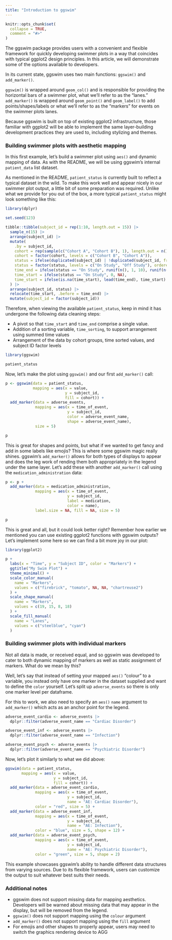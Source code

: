 ```yaml
---
title: "Introduction to ggswim"
---
```


```r
knitr::opts_chunk$set(
  collapse = TRUE,
  comment = "#>"
)
```

The ggswim package provides users with a convenient and flexible framework for quickly developing swimmer plots in a way that coincides with typical ggplot2 design principles. In this article, we will demonstrate some of the options available to developers.

In its current state, ggswim uses two main functions: `ggswim()` and `add_marker()`. 

`ggswim()` is wrapped around `geom_col()` and is responsible for providing the horizontal bars of a swimmer plot, what we'll refer to as the "lanes." `add_marker()` is wrapped around `geom_point()` and `geom_label()` to add points/shapes/labels or what we'll refer to as the "markers" for events on the swimmer plots lanes.

Because ggswim is built on top of existing ggplot2 infrastructure, those familiar with ggplot2 will be able to implement the same layer-building development practices they are used to, including stylizing and themes.

### Building swimmer plots with aesthetic mapping

In this first example, let's build a swimmer plot using `aes()` and dynamic mapping of data. As with the README, we will be using ggswim's internal `patient_data` list dataset. 

As mentioned in the README, `patient_status` is currently built to reflect a typical dataset in the wild. To make this work well and appear nicely in our swimmer plot output, a little bit of some preparation was required. Unlike what we provide for you out of the box, a more typical `patient_status` might look something like this:

```r
library(dplyr)
```

```r
set.seed(123)

tibble::tibble(subject_id = rep(1:10, length.out = 15)) |>
  sample_n(15) |>
  arrange(subject_id) |>
  mutate(
    .by = subject_id,
    cohort = rep(sample(c("Cohort A", "Cohort B"), 1), length.out = n(), each = length(unique(subject_id))),
    cohort = factor(cohort, levels = c("Cohort B", "Cohort A")),
    status = ifelse(duplicated(subject_id) | !duplicated(subject_id, fromLast = TRUE), "On Study", "Off Study"),
    status = factor(status, levels = c("On Study", "Off Study"), ordered = TRUE),
    time_end = ifelse(status == "On Study", runif(n(), 1, 10), runif(n(), 11, 20)),
    time_start = ifelse(status == "On Study", 0, NA),
    time_start = ifelse(is.na(time_start), lead(time_end), time_start)
  ) |>
  arrange(subject_id, status) |>
  relocate(time_start, .before = time_end) |>
  mutate(subject_id = factor(subject_id))
```

Therefore, when viewing the available `patient_status`, keep in mind it has undergone the following data cleaning steps:

- A pivot so that `time_start` and `time_end` comprise a single value.
- Addition of a sorting variable, `time_sorting`, to support arrangement using summed time values
- Arrangement of the data by cohort groups, time sorted values, and subject ID factor levels

```r
library(ggswim)

patient_status
```

Now, let's make the plot using `ggswim()` and our first `add_marker()` call:

```r
p <- ggswim(data = patient_status,
            mapping = aes(x = value,
                          y = subject_id,
                          fill = cohort)) +
  add_marker(data = adverse_events,
             mapping = aes(x = time_of_event,
                           y = subject_id,
                           color = adverse_event_name,
                           shape = adverse_event_name),
             size = 5)

p
```

This is great for shapes and points, but what if we wanted to get fancy and add in some labels like emojis? This is where some ggswim magic really shines. ggswim's `add_marker()` allows for both types of displays to appear and does the leg work of rending them both appropriately in the legend under the same layer. Let's add these with another `add_marker()` call using the `medication_administration` data:

```r
p <- p +
  add_marker(data = medication_administration,
             mapping = aes(x = time_of_event,
                           y = subject_id,
                           label = medication,
                           color = name),
             label.size = NA, fill = NA, size = 5)

p
```

This is great and all, but it could look better right? Remember how earlier we mentioned you can use existing ggplot2 functions with ggswim outputs? Let's implement some here so we can find a bit more joy in our plot:

```r
library(ggplot2)

p +
  labs(x = "Time", y = "Subject ID", color = "Markers") +
  ggtitle("My Swim Plot") +
  theme_minimal() +
  scale_color_manual(
    name = "Markers",
    values = c("firebrick", "tomato", NA, NA, "chartreuse2")
  ) +
  scale_shape_manual(
    name = "Markers",
    values = c(19, 15, 8, 18)
  ) +
  scale_fill_manual(
    name = "Lanes",
    values = c("steelblue", "cyan")
  )
```

### Building swimmer plots with individual markers

Not all data is made, or received equal, and so ggswim was developed to cater to both dynamic mapping of markers as well as static assignment of markers. What do we mean by this?

Well, let's say that instead of setting your mapped `aes()` "colour" to a variable, you instead only have one marker in the dataset supplied and want to define the `color` yourself. Let's split up `adverse_events` so there is only one marker level per dataframe. 

For this to work, we also need to specify an `aes()` `name` argument to `add_marker()` which acts as an anchor point for the legend.

```r
adverse_event_cardio <- adverse_events |>
  dplyr::filter(adverse_event_name == "Cardiac Disorder")

adverse_event_inf <- adverse_events |>
  dplyr::filter(adverse_event_name == "Infection")

adverse_event_psych <- adverse_events |>
  dplyr::filter(adverse_event_name == "Psychiatric Disorder")
```

Now, let's plot it similarly to what we did above:

```r
ggswim(data = patient_status,
       mapping = aes(x = value,
                     y = subject_id,
                     fill = cohort)) +
  add_marker(data = adverse_event_cardio,
             mapping = aes(x = time_of_event,
                           y = subject_id,
                           name = "AE: Cardiac Disorder"),
             color = "red", size = 5) +
  add_marker(data = adverse_event_inf,
             mapping = aes(x = time_of_event,
                           y = subject_id,
                           name = "AE: Infection"),
             color = "blue", size = 5, shape = 12) +
  add_marker(data = adverse_event_psych,
             mapping = aes(x = time_of_event,
                           y = subject_id,
                           name = "AE: Psychiatric Disorder"),
             color = "green", size = 5, shape = 2)
```

This example showcases ggswim's ability to handle different data structures from varying sources. Due to its flexible framework, users can customize the output to suit whatever best suits their needs.

### Additional notes

- ggswim does not support missing data for mapping aesthetics. Developers will be warned about missing data that may appear in the display, but will be removed from the legend.
- `ggswim()` does not support mapping using the `colour` argument
- `add_marker()` does not support mapping using the `fill` argument
- For emojis and other shapes to properly appear, users may need to switch the graphics rendering device to AGG
